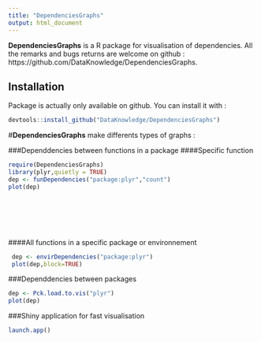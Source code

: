 ```yaml
---
title: "DependenciesGraphs"
output: html_document
---
```


**DependenciesGraphs** is a R package for visualisation of dependencies. All the remarks and bugs returns are welcome on github : https://github.com/DataKnowledge/DependenciesGraphs.

## Installation

Package is actually only available on github. You can install it with :

```r
devtools::install_github("DataKnowledge/DependenciesGraphs")
```



#**DependenciesGraphs** make differents types of graphs :

###Dependdencies between functions in a package
####Specific function
```r
require(DependenciesGraphs)
library(plyr,quietly = TRUE)
dep <- funDependencies("package:plyr","count")
plot(dep)
```


<p><br><br><br><br></p>
####All functions in a specific package or environnement
```r
 dep <- envirDependencies("package:plyr")
 plot(dep,block=TRUE)
```

###Dependdencies between packages
```r
dep <- Pck.load.to.vis("plyr")
plot(dep)
```

###Shiny application for fast visualisation


```r
launch.app()
```



